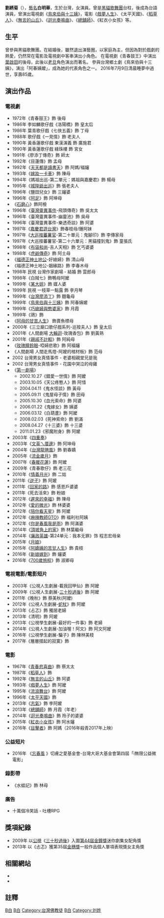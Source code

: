 {{藝人
| 姓名 = 白明華
| 類型 = 女演員
| 圖片 =
| 圖片簡介 =
| 本名 = 劉綉菊 
| 暱稱 = 阿春姨嬤
| 國籍 ={{EOJ}}（1931年～1945年）<br>{{ROC}}（1945年～2016年）
| 民族 = 
| 出生日期 = 1931年
| 逝世日期 = {{death_date_and_age|2016|7|9|1931|0|0}}
| 逝世地點 = {{TWN}}  
| 職業 = [[演員|演員]]
| 語言 = [[國語|國語]]、[[台語|台語]]
| 教育程度 = 
| 宗教信仰 =[[佛教|佛教]]  
| 配偶 =
| 兒女 = 4兒1女
| 代表作 = 《[[鳥來伯與十三姨|鳥來伯與十三姨]]》
| 著名角色 = 阿春姨嬤
| 活躍年代 = 
| 網站 = 
| 罗马拼音 = Pai Ming-Hua
| 出生地 = {{TWN-JPN}} 
| awards = 
| imdb = 0047006
}}
'''劉綉菊'''（{{bd|1931年||2016年|7月9日}}），[[藝名|藝名]]'''白明華'''，生於台灣，女演員。曾是[[黑貓歌舞團|黑貓歌舞團]]台柱，後成為台語演員，曾演出電視劇《[[鳥來伯與十三姨|鳥來伯與十三姨]]》，電影《[[戲夢人生|戲夢人生]]》、《太平天國》、《[[稻草人_(電影)|稻草人]]》、《[[無言的山丘|無言的山丘]]》、《[[迴光奏鳴曲|迴光奏鳴曲]]》、《[[總舖師_(電影)|總舖師]]》、《紅衣小女孩》等。

==生平==
曾參與黑貓歌舞團。在結婚後，雖然退出演藝圈，以家庭為主，但因為對於戲劇的熱愛，仍然常在電影及電視劇中客串演出小角色。
在電視劇《青春鼓王》中演出[[葉啟田|葉啟田]]的後母，此後以[[老旦|老旦]]角色演出而著名。
參與台灣鄉土劇《鳥來伯與十三姨》，演出「阿春姨嬤」，成為她的代表角色之一。
2016年7月9日清晨睡夢中過世，享壽85歲。

==演出作品==
===電視劇===
*1972年《青春鼓王》飾 後母
*1986年 李如麟歌仔戲《洛陽橋》飾 皇太后
*1986年 葉青歌仔戲《七俠五義》飾 丁母
*1988年 歌仔戲《一見情》飾 老夫人
*1990年 黃香蓮歌仔戲 東漢演義 飾 廣施君
*1990年 黃香蓮歌仔戲 綠珠樓 飾 宮女
*1991年《廖添丁傳奇》飾 師太
*1992年《目蓮傳》飾 孟母
*1992年《[[天天都是讀書天|天天都是讀書天]]》飾  阿媽/福嬸
*1993年《[[嫁妝一卡車|嫁妝一卡車]]》飾  陳母
*1994年《媽祖出巡-第二單元：媽祖與嘉慶君》飾 楊母
*1995年《[[城隍爺出巡|城隍爺出巡]]》飾  張老夫人
*1996年《鹽田兒女》飾 三嬸婆
*1996年《[[阿足|阿足]]》飾 阿坤母
* 《[[石磨心|石磨心]]》飾阿檢
*1996年《[[臺灣靈異事件|臺灣靈異事件]]-飛頭傳奇》飾 吳太太
*1996年《臺灣靈異事件-幽靈池》飾 吳母
*1996年《臺灣靈異事件-樂透奇談》飾 阿婆
*1997年《[[嘉慶君遊台灣_(1997年電視劇)|嘉慶君遊台灣]]》飾春枝母/鍾阿妹
*1997年《[[大巡按蕃薯官|大巡按蕃薯官]]-第二十單元：鬼腳印》飾 李傳家母
*1997年《大巡按蕃薯官-第二十六單元：黑貓撞到鬼》飾 童張氏
*1998年《[[布袋和尚_(台視)|布袋和尚]]-吉人天相》飾 乞丐婆婆
*1998年《[[虎爺傳奇|虎爺傳奇]]》飾 阿土母
*《[[福德正神土地公|福德正神土地公]]-好媳婦》飾 清山母
*《福德正神土地公-姻緣路》飾 李春木母
*1998年 民視 台灣作家劇場 - 結婚 飾 雲郎母
*1998年《白賊七》飾鴨母阿嬤
*1999年《[[某大姐|某大姐]]》飾 媒人婆
*1999年 民視 一枝草一點露 飾 李月琴
*1999年《[[台灣廖添丁|台灣廖添丁]]》飾 麵龜母
*1999年《[[鳥來伯與十三姨|鳥來伯與十三姨]]》飾 阿春姨嬤
*1999年《[[巧媳婦與憨婆家|巧媳婦與憨婆家]]》飾 月霞
*1999年《鴿》飾  
*《[[阿母的甘苦人生|阿母的甘苦人生]]》 飾賣魚標母
*2000年《三立廟口歌仔戲系列-巡按夫人》飾 皇太后
*2001年《人間劇場 [[大輪迴|大輪迴]]-玫瑰香包》飾 劉黃熟
*2001年《[[親戚不計較|親戚不計較]]》飾 阿純母
*《[[玫瑰瞳鈴眼|玫瑰瞳鈴眼]]-啞婦悲歌》飾 阿福嬸
*《人間劇場 人間走馬燈-阿嬤的棺材板》飾 范母
*2002 台灣男女真情事件 - 老婆相親堂兄是我
*2002 台灣男女真情事件 - 花園中哭泣的母雞	
*《[[第一劇場|第一劇場]]》
**2002.10.27《錯愛一世情》飾 阿嬤
**2003.10.05《天公疼憨人》飾 阿惜
**2004.04.11《鬼水怪談》飾 黃母
**2005.09.11《鬼屋母子情》飾 田母
**2005.10.30《血光索命》飾 阿婆
**2006.01.22《鬼嫁女》飾 姨婆
**2006.03.12《白葫蘆》飾 阿嬤
**2008.02.03《死神索命》飾 劉滿
**2008.04.27《十三婆》飾 十三婆
**2011.01.23《邪魔附身》飾 阿嬤
*2003年《[[四重奏_(大愛劇場)|四重奏]]》
*2003年《[[文英ㄟ厝邊|文英ㄟ厝邊]]》飾 阿坤母
*2004年《[[台灣龍捲風|台灣龍捲風]]》飾 劉春嬌
*2005年《[[流金歲月_(台灣電視劇)|流金歲月]]》飾 
*2007年《[[春暖花蓮|春暖花蓮]]》飾 阿嬤
*2009年《青春歌仔》飾 老三花 
*2010年《[[情義月光|情義月光]]》飾 二姑
*2011年《[[逆子|逆子]]》飾 阿嬤
*2011年《[[回家的路_(2011年電視劇)|回家的路]]》飾 感恩戶婆婆
*2011年《死去活來》飾 粉娘
*2012年《[[遲來的幸福|遲來的幸福]]》飾 陳母
*2012年《[[愛的微光|愛的微光]]》飾 林婆婆
*2012年《[[陪你看天星|陪你看天星]]》飾 阿嬤
*2012年《[[GTO_(2012年電視劇)|麻辣教師GTO]]》飾 福利社阿姨 
*2012年《[[你是春風我是雨_(電視劇)|你是春風我是雨]]》飾 阿滿婆
*2014年《[[頂坡角上的家|頂坡角上的家]]》飾 林葉繼母
*2014年《[[廉政英雄|廉政英雄]]-第24单元：我本无罪》饰 程志宏母亲
*2015年《[[月娘_(2015年大愛電視劇)|月娘]]》
*2015年《[[阿嬌姨的苦甘人生|阿嬌姨的苦甘人生]]》飾 貴枝
*2016年《[[新娘嫁到|新娘嫁到]]》飾 嬸婆
*2016年《[[700歲旅程|700歲旅程]]》飾 淑卿母

===電視電影/電影短片===
*2003年《公視人生劇展-載我回甲仙》飾 阿嬤
*2009年《公視人生劇展-[[三十秒過後|三十秒過後]]》飾 阿嬤
*2011年《晚秋》飾 蔡美秋(阿嬤)
*2012年《公視人生劇展-[[蛇杖|蛇杖]]》飾 阿嬤
*2013年《忐忑》飾 獨居老婦
*2013年《清明》飾 阿嬤
*2013年《公視學生劇展-最好的一件事》飾 老婦
*2014年《公視人生劇展-加油喔！阿文》飾 阿文阿嬤
*2016年《公視學生劇展-騙子》飾 陳林美枝
*2017年《層層摺起的寂寞》飾

===電影===
*1967年《[[青春悲喜曲|青春悲喜曲]]》飾 蔡太太
*1987年《[[稻草人_(電影)|稻草人]]》飾
*1992年《[[無言的山丘|無言的山丘]]》飾 阿婆
*1993年《[[戲夢人生|戲夢人生]]》飾 阿嬤
*1995年《[[流浪舞台|流浪舞台]]》飾 阿嬤
*1996年《[[太平天國|太平天國]]》飾
*2013年《[[志氣|志氣]]》飾 李阿嬤
*2013年《[[總舖師_(電影)|總舖師]]》飾 月霞（年老）
*2014年《[[迴光奏鳴曲|迴光奏鳴曲]]》飾 玲子的婆婆
*2015年《[[紅衣小女孩_(電影)|紅衣小女孩]]》飾 阿水嬸
*2016年《[[目擊者_(2017年電影)|目擊者]]》飾 阿媽（2016年殺青2017年上映）

===公益短片===
*2016年 《[https://www.youtube.com/watch?v=u2R9sIaRRUo 忘春風] {{Wayback|url=https://www.youtube.com/watch?v=u2R9sIaRRUo |date=20200415092713 }}》切膚之愛基金會-台灣大哥大基金會第四屆「i無限公益微電影」
===錄影帶===
*《水蛙記》飾 林母

===廣告===
*十萬個冷笑話 - 吐槽RPG

==獎項紀錄==
*2009年 以[[公視|公視]]《[[三十秒過後|三十秒過後]]》入圍[[第44屆金鐘獎|第44屆金鐘獎]]迷你劇集女配角獎
*2013年 以《忐忑》獲第35屆[[金穗獎|金穗獎]]一般作品個人單項表現獎女主角獎

==相關網站==
*{{hkmdb name|10337}}
*{{facebook|achunyima}}

==註釋==
{{reflist}}

[[Category:台灣電影女演員|B白]]
[[Category:台灣電視女演員|B白]]
[[Category:台灣佛教徒|Category:台灣佛教徒]]
[[Category:台語演員|B白]]
[[Category:刘姓|Category:刘姓]]